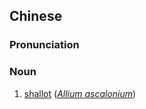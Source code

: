 {{also|火葱}}
==Chinese==
{{zh-forms|s=火葱|t2=火葱}}
{{wikipedia|lang=zh}}

===Pronunciation===
{{zh-pron
|m=huǒcōng
|c=fo2 cung1
|cat=n
}}

===Noun===
{{zh-noun}}

# [[shallot]] (''[[Allium ascalonium]]'')

{{zh-cat|Alliums}}